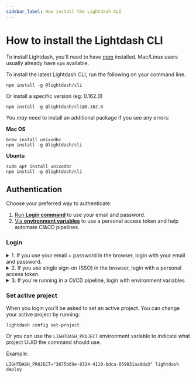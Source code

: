 ```yaml
---
sidebar_label: How install the Lightdash CLI
---
```


# How to install the Lightdash CLI

To install Lightdash, you'll need to have [npm](https://docs.npmjs.com/downloading-and-installing-node-js-and-npm) 
installed. Mac/Linux users usually already have `npm` available.

To install the latest Lightdash CLI, run the following on your command line.

```shell
npm install -g @lightdash/cli
```

Or install a specific version (eg: 0.162.0)

```shell
npm install -g @lightdash/cli@0.162.0
```

You _may_ need to install an additional package if you see any errors:

**Mac OS**


```shell
brew install unixodbc
npm install -g @lightdash/cli
```

**Ubuntu**

```shell
sudo apt install unixodbc
npm install -g @lightdash/cli
```

## Authentication

Choose your preferred way to authenticate:

1. [Run **Login command**](#login) to use your email and password.
2. [Via **environment variables**](#environment-variables) to use a personal access token and help automate CI&CD pipelines.

### Login

<details>
  <summary>1. If you use your email + password in the browser, login with your email and password.</summary>
  To login to your Lightdash instance run the following command and provide your login email and password:

  ```shell
  lightdash login https://my-lightdash.domain.com
  ```

where `https://my-lightdash.domain.com` is the address for your running Lightdash instance. For example Lightdash
cloud users in the US would type `lightdash login https://app.lightdash.cloud` if you're in Europe you'd type
`lightdash login https://eu1.lightdash.com`.

</details>

<details>
  <summary>2. If you use single sign-on (SSO) in the browser, login with a personal access token.</summary>
  First, create a personal access token in the UI by going to Settings > Personal Access Tokens.
  Then, run the following command to login with your personal access token:

  ```shell
  lightdash login https://my-lightdash.domain.com --token
  ```

where `https://my-lightdash.domain.com` is the address for your running Lightdash instance. For example Lightdash
cloud users in the US would type `lightdash login https://app.lightdash.cloud` if you're in Europe you'd type
`lightdash login https://eu1.lightdash.com`.

</details>

<details>
  <summary>3. If you're running in a CI/CD pipeline, login with environment variables</summary>

You can use the following environment variables to authenticate yourself on each command:

- **LIGHTDASH_API_KEY** a personal access token you can generate in the app under the user settings
- **LIGHTDASH_URL** address for your running Lightdash instance

Example:

  ```shell
  LIGHTDASH_API_KEY=946fedb74003405646867dcacf1ad345 LIGHTDASH_URL="https://app.lightdash.cloud" lightdash preview
  ```

</details>


### Set active project

When you login you'll be asked to set an active project. You can change your active project by running:

```shell
lightdash config set-project
```

Or you can use the `LIGHTDASH_PROJECT` environment variable to indicate what project UUID the command should use.

Example:

```shell
LIGHTDASH_PROJECT="3675b69e-8324-4110-bdca-059031aa8da3" lightdash deploy
```
